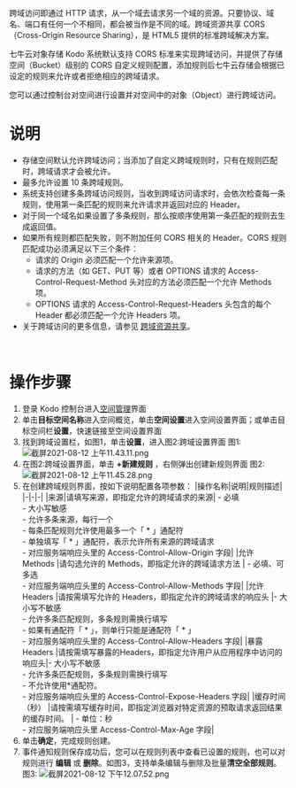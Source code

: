跨域访问即通过 HTTP 请求，从一个域去请求另一个域的资源。只要协议、域名、端口有任何一个不相同，都会被当作是不同的域。跨域资源共享 CORS（Cross-Origin Resource Sharing），是 HTML5 提供的标准跨域解决方案。

七牛云对象存储 Kodo 系统默认支持 CORS 标准来实现跨域访问，并提供了存储空间（Bucket）级别的 CORS 自定义规则配置，添加规则后七牛云存储会根据已设定的规则来允许或者拒绝相应的跨域请求。

您可以通过控制台对空间进行设置并对空间中的对象（Object）进行跨域访问。
<br>


# **说明**
- 存储空间默认允许跨域访问；当添加了自定义跨域规则时，只有在规则匹配时，跨域请求才会被允许。
- 最多允许设置 10 条跨域规则。
- 系统支持创建多条跨域访问规则，当收到跨域访问请求时，会依次检查每一条规则，使用第一条匹配的规则来允许请求并返回对应的 Header。
- 对于同一个域名如果设置了多条规则，那么按顺序使用第一条匹配的规则去生成返回值。
- 如果所有规则都匹配失败，则不附加任何 CORS 相关的 Header。CORS 规则匹配成功必须满足以下三个条件：
   - 请求的 Origin 必须匹配一个允许来源项。
   - 请求的方法（如 GET、PUT 等）或者 OPTIONS 请求的 Access-Control-Request-Method 头对应的方法必须匹配一个允许 Methods 项。
   - OPTIONS 请求的 Access-Control-Request-Headers 头包含的每个 Header 都必须匹配一个允许 Headers 项。
- 关于跨域访问的更多信息，请参见 [跨域资源共享](/kodo/development_guidelines/8608/dev-cross-domain-resource-sharing)。
<br>

# **操作步骤**

1. 登录 Kodo 控制台进入[空间管理](https://portal.qiniu.com/kodo/bucket)界面
2. 单击**目标空间名称**进入空间概览，单击**空间设置**进入空间设置界面；或单击目标空间栏**设置**，快速链接至空间设置界面
3. 找到跨域设置栏，如图1，单击**设置**，进入图2:跨域设置界面
图1:
![截屏2021-08-12 上午11.43.11.png](https://dn-odum9helk.qbox.me/FrrU2ZQ9mtTOjts5BuIavQhF9Xm_)
4. 在图2:跨域设置界面，单击 **+新建规则**  ，右侧弹出创建新规则界面
图2:
![截屏2021-08-12 上午11.45.28.png](https://dn-odum9helk.qbox.me/Ftjz6F3m4tQeik4lv0YT4ilU2lJX)
5. 在创建跨域规则界面，按如下说明配置各项参数：
   |操作名称|说明|规则描述|
   |-|-|-|
   |来源|请填写来源，即指定允许的跨域请求的来源| - 必填 <br> - 大小写敏感 <br> - 允许多条来源，每行一个 <br> - 每条匹配规则允许使用最多一个「 * 」通配符 <br> - 单独填写「 * 」通配符，表示允许所有来源的跨域请求 <br> - 对应服务端响应头里的 Access-Control-Allow-Origin 字段|
   |允许 Methods	 |请勾选允许的 Methods，即指定允许的跨域请求方法	| - 必填、可多选 <br> - 对应服务端响应头里的 Access-Control-Allow-Methods 字段|
   |允许 Headers	|请按需填写允许的 Headers，即指定允许的跨域请求的响应头	|- 大小写不敏感<br> - 允许多条匹配规则，多条规则需换行填写 <br> - 如果有通配符「 * 」，则单行只能是通配符「 * 」<br> - 对应服务端响应头里的 Access-Control-Allow-Headers 字段|
   |暴露 Headers	|请按需填写暴露的Headers，即指定允许用户从应用程序中访问的响应头|- 大小写不敏感 <br> - 允许多条匹配规则，多条规则需换行填写 <br> - 不允许使用*通配符。<br> - 对应服务端响应头里的 Access-Control-Expose-Headers 字段|
   |缓存时间（秒）	|请按需填写缓存时间，即指定浏览器对特定资源的预取请求返回结果的缓存时间。	| - 单位：秒 <br> - 对应服务端响应头里 Access-Control-Max-Age 字段|
6. 单击**确定**，完成规则创建。
7. 事件通知规则保存成功后，您可以在规则列表中查看已设置的规则，也可以对规则进行 **编辑** 或 **删除**。如图3，支持单条编辑与删除及批量**清空全部规则**。
图3:
![截屏2021-08-12 下午12.07.52.png](https://dn-odum9helk.qbox.me/FmkmbNY6xHJ7unwkUj0qFrxGLwPa)

